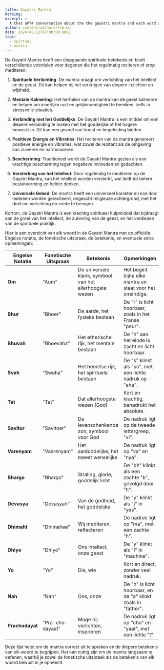 ```yaml
---
title: Gayatri Mantra
heroImg:
excerpt: >
  A Chat GPT4 conversation about the the gayatri mantra and each word spelled phonetically and explained
author: content/authors/fvb.md
date: 2024-08-12T07:00:00.000Z
tags:
  - spirtual
  - mantra
---
```


De Gayatri Mantra heeft een diepgaande spirituele betekenis en biedt verschillende voordelen voor degenen die het regelmatig reciteren of erop mediteren:

1. **Spirituele Verlichting**: De mantra vraagt om verlichting van het intellect en de geest. Dit kan helpen bij het verkrijgen van diepere inzichten en wijsheid.

2. **Mentale Kalmering**: Het herhalen van de mantra kan de geest kalmeren en helpen om innerlijke rust en gelijkmoedigheid te bereiken, zelfs in stressvolle situaties.

3. **Verbinding met het Goddelijke**: De Gayatri Mantra is een middel om een diepere verbinding te maken met het goddelijke of het hogere bewustzijn. Dit kan een gevoel van troost en begeleiding bieden.

4. **Positieve Energie en Vibraties**: Het reciteren van de mantra genereert positieve energie en vibraties, wat zowel de recitant als de omgeving kan zuiveren en harmoniseren.

5. **Bescherming**: Traditioneel wordt de Gayatri Mantra gezien als een krachtige bescherming tegen negatieve invloeden en gedachten.

6. **Versterking van het Intellect**: Door regelmatig te mediteren op de Gayatri Mantra, kan het intellect worden versterkt, wat leidt tot betere besluitvorming en helder denken.

7. **Universele Gebed**: De mantra heeft een universeel karakter en kan door iedereen worden gereciteerd, ongeacht religieuze achtergrond, met het doel om verlichting en vrede te brengen.

Kortom, de Gayatri Mantra is een krachtig spiritueel hulpmiddel dat bijdraagt aan de groei van het intellect, de zuivering van de geest, en het verdiepen van de spirituele praktijk.

Hier is een overzicht van elk woord in de Gayatri Mantra met de officiële Engelse notatie, de fonetische uitspraak, de betekenis, en eventuele extra opmerkingen:

| **Engelse Notatie** | **Fonetische Uitspraak** | **Betekenis**                                           | **Opmerkingen**                                               |
| ------------------- | ------------------------ | ------------------------------------------------------- | ------------------------------------------------------------- |
| **Om**              | "Aum"                    | De universele klank, symbool van het allerhoogste wezen | Het begint bijna elke mantra en staat voor het oneindige.     |
| **Bhur**            | "Bhoer"                  | De aarde, het fysieke bestaan                           | De "r" is licht hoorbaar, zoals in het Franse "peur".         |
| **Bhuvah**          | "Bhoevaha"               | Het etherische rijk, het mentale bestaan                | De "h" aan het einde is zacht en licht hoorbaar.              |
| **Svah**            | "Swaha"                  | Het hemelse rijk, het spirituele bestaan                | De "s" klinkt als "so", met een lichte nadruk op "aha".       |
| **Tat**             | "Tat"                    | Dat allerhoogste wezen (God)                            | Kort en krachtig, benadrukt het absolute.                     |
| **Savitur**         | "Savitoer"               | De levenschenkende zon, symbool voor God                | De nadruk ligt op de tweede lettergreep, "vi".                |
| **Varenyam**        | "Vaarenyam"              | Het aanbiddelijke, het meest wenselijke                 | De nadruk ligt op "va" en "nya".                              |
| **Bhargo**          | "Bhargo"                 | Straling, glorie, goddelijk licht                       | De "bh" klinkt als een zachte "b", gevolgd door "h".          |
| **Devasya**         | "Devasyah"               | Van de godheid, het goddelijke                          | De "y" klinkt als "j" in "yes".                               |
| **Dhimahi**         | "Dhimahee"               | Wij mediteren, reflecteren                              | De nadruk ligt op "ma", met een zachte "h".                   |
| **Dhiyo**           | "Dhiyo"                  | Ons intellect, onze geest                               | De "y" klinkt als "i" in "machine".                           |
| **Yo**              | "Yo"                     | Die, wie                                                | Kort en direct, zonder veel nadruk.                           |
| **Nah**             | "Nah"                    | Ons, onze                                               | De "h" is licht hoorbaar, en de "a" klinkt zoals in "father". |
| **Prachodayat**     | "Pra-cho-dayaat"         | Moge hij verlichten, inspireren                         | De nadruk ligt op "cho" en "yaat", met een lichte "t".        |

Deze lijst helpt om de mantra correct uit te spreken en de diepere betekenis van elk woord te begrijpen. Het kan nuttig zijn om de mantra langzaam te oefenen, waarbij je zowel de fonetische uitspraak als de betekenis van elk woord bewust in je opneemt.
